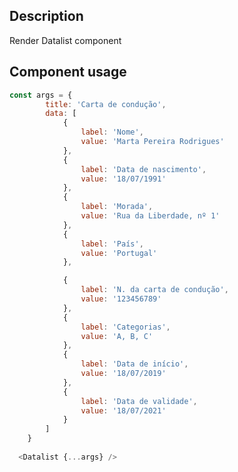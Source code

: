
<Meta title='Components/Datalist/Datalist Docs' />

<h2>Description</h2>

<p>Render Datalist component</p>

<h2>Component usage</h2>

```js
const args = {
        title: 'Carta de condução',
        data: [
            {
                label: 'Nome',
                value: 'Marta Pereira Rodrigues'
            },
            {
                label: 'Data de nascimento',
                value: '18/07/1991'
            },
            {
                label: 'Morada',
                value: 'Rua da Liberdade, nº 1'
            },
            {
                label: 'País',
                value: 'Portugal'
            },

            {
                label: 'N. da carta de condução',
                value: '123456789'
            },
            {
                label: 'Categorias',
                value: 'A, B, C'
            },
            {
                label: 'Data de início',
                value: '18/07/2019'
            },
            {
                label: 'Data de validade',
                value: '18/07/2021'
            }
        ]
    }
    
  <Datalist {...args} />
```
